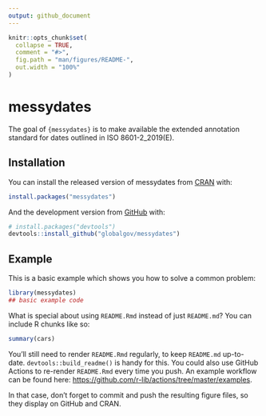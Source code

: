 ```yaml
---
output: github_document
---
```


<!-- README.md is generated from README.Rmd. Please edit that file -->

```r
knitr::opts_chunk$set(
  collapse = TRUE,
  comment = "#>",
  fig.path = "man/figures/README-",
  out.width = "100%"
)
```

# messydates

<!-- badges: start -->
<!-- badges: end -->

The goal of `{messydates}` is to make available the extended annotation standard
for dates outlined in ISO 8601-2_2019(E).

## Installation

You can install the released version of messydates from [CRAN](https://CRAN.R-project.org) with:

``` r
install.packages("messydates")
```

And the development version from [GitHub](https://github.com/) with:

``` r
# install.packages("devtools")
devtools::install_github("globalgov/messydates")
```
## Example

This is a basic example which shows you how to solve a common problem:

```r
library(messydates)
## basic example code
```

What is special about using `README.Rmd` instead of just `README.md`? You can include R chunks like so:

```r
summary(cars)
```

You'll still need to render `README.Rmd` regularly, to keep `README.md` up-to-date. `devtools::build_readme()` is handy for this. You could also use GitHub Actions to re-render `README.Rmd` every time you push. An example workflow can be found here: <https://github.com/r-lib/actions/tree/master/examples>.

In that case, don't forget to commit and push the resulting figure files, so they display on GitHub and CRAN.
